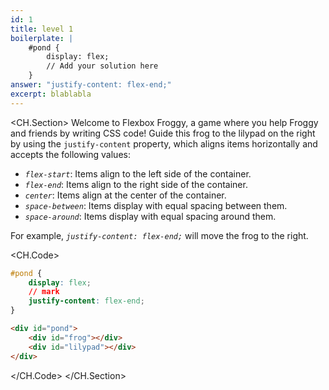 ```yaml
---
id: 1
title: level 1
boilerplate: |
    #pond {
        display: flex;
        // Add your solution here
    }
answer: "justify-content: flex-end;"
excerpt: blablabla
---
```


<CH.Section>
Welcome to Flexbox Froggy, a game where you help Froggy and friends by writing CSS code! Guide this frog to the lilypad on the right by using the `justify-content` property, which aligns items horizontally and accepts the following values:

- _`flex-start`_: Items align to the left side of the container.
- _`flex-end`_: Items align to the right side of the container.
- _`center`_: Items align at the center of the container.
- _`space-between`_: Items display with equal spacing between them.
- _`space-around`_: Items display with equal spacing around them.

For example, _`justify-content: flex-end;`_ will move the frog to the right.

<CH.Code>

```css style.css
#pond {
    display: flex;
    // mark
    justify-content: flex-end;
}
```

```html index.html
<div id="pond">
    <div id="frog"></div>
    <div id="lilypad"></div>
</div>
```

</CH.Code>
</CH.Section>
